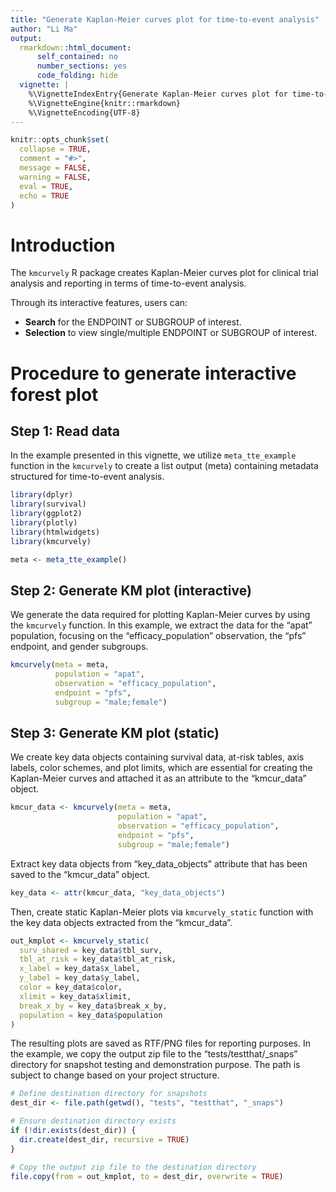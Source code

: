 ```yaml
---
title: "Generate Kaplan-Meier curves plot for time-to-event analysis"
author: "Li Ma"
output: 
  rmarkdown::html_document:
      self_contained: no
      number_sections: yes
      code_folding: hide
  vignette: |
    %\VignetteIndexEntry{Generate Kaplan-Meier curves plot for time-to-event analysis}
    %\VignetteEngine{knitr::rmarkdown}
    %\VignetteEncoding{UTF-8}
---
```


```r
knitr::opts_chunk$set(
  collapse = TRUE,
  comment = "#>",
  message = FALSE,
  warning = FALSE,
  eval = TRUE,
  echo = TRUE
)
```

# Introduction

The `kmcurvely` R package creates Kaplan-Meier curves plot for clinical trial analysis and reporting in terms of time-to-event analysis. 

Through its interactive features, users can: 

- **Search** for the ENDPOINT or SUBGROUP of interest.
- **Selection** to view single/multiple ENDPOINT or SUBGROUP of interest.

# Procedure to generate interactive forest plot

## Step 1: Read data

In the example presented in this vignette, we utilize `meta_tte_example` function in the `kmcurvely` to create a list output (meta) containing metadata structured for time-to-event analysis.

```r
library(dplyr)
library(survival)
library(ggplot2)
library(plotly)
library(htmlwidgets)
library(kmcurvely)

meta <- meta_tte_example()
```

## Step 2: Generate KM plot (interactive)

We generate the data required for plotting Kaplan-Meier curves by using the `kmcurvely` function. In this example, we extract the data for the "apat" population, focusing on the "efficacy_population" observation, the "pfs" endpoint, and gender subgroups.

```r
kmcurvely(meta = meta,
          population = "apat",
          observation = "efficacy_population",
          endpoint = "pfs",
          subgroup = "male;female")
```
## Step 3: Generate KM plot (static)

We create key data objects containing survival data, at-risk tables, axis labels, color schemes, and plot limits, which are essential for creating the Kaplan-Meier curves and attached it as an attribute to the "kmcur_data" object.

```r
kmcur_data <- kmcurvely(meta = meta,
                        population = "apat",
                        observation = "efficacy_population",
                        endpoint = "pfs",
                        subgroup = "male;female")
```

Extract key data objects from "key_data_objects" attribute that has been saved to the "kmcur_data" object.


```r
key_data <- attr(kmcur_data, "key_data_objects")
```
Then, create static Kaplan-Meier plots via `kmcurvely_static` function with the key data objects extracted from the "kmcur_data". 

```r

out_kmplot <- kmcurvely_static(
  surv_shared = key_data$tbl_surv,
  tbl_at_risk = key_data$tbl_at_risk,
  x_label = key_data$x_label,
  y_label = key_data$y_label,
  color = key_data$color,
  xlimit = key_data$xlimit,
  break_x_by = key_data$break_x_by,
  population = key_data$population
)
```
The resulting plots are saved as RTF/PNG files for reporting purposes.
In the example, we copy the output zip file to the "tests/testthat/_snaps" directory for snapshot testing and demonstration purpose.  The path is subject to change based on your project structure.

```r
# Define destination directory for snapshots
dest_dir <- file.path(getwd(), "tests", "testthat", "_snaps")

# Ensure destination directory exists
if (!dir.exists(dest_dir)) {
  dir.create(dest_dir, recursive = TRUE)
}

# Copy the output zip file to the destination directory
file.copy(from = out_kmplot, to = dest_dir, overwrite = TRUE)

```

                        